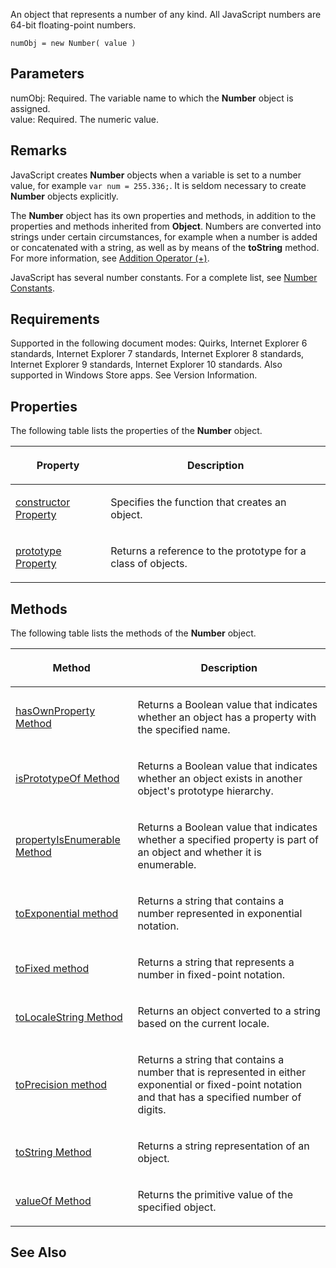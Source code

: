 An object that represents a number of any kind. All JavaScript numbers are 64-bit floating-point numbers.

 numObj = new Number( value )

==Parameters==
; numObj: Required. The variable name to which the '''Number''' object is assigned.
; value: Required. The numeric value.

==Remarks==
JavaScript creates '''Number''' objects when a variable is set to a number value, for example <code>var num = 255.336;</code>. It is seldom necessary to create '''Number''' objects explicitly.

The '''Number''' object has its own properties and methods, in addition to the properties and methods inherited from '''Object'''. Numbers are converted into strings under certain circumstances, for example when a number is added or concatenated with a string, as well as by means of the '''toString''' method. For more information, see [[javascript/Operators/Addition|Addition Operator (+)]].

JavaScript has several number constants. For a complete list, see [[javascript/Number/Number Constants|Number Constants]].


==Requirements==
Supported in the following document modes: Quirks, Internet Explorer 6 standards, Internet Explorer 7 standards, Internet Explorer 8 standards, Internet Explorer 9 standards, Internet Explorer 10 standards. Also supported in Windows Store apps. See Version Information.


==Properties==
The following table lists the properties of the '''Number''' object.

{| class='wikitable'
|-
! Property
! Description
|-
| [[javascript/Object/constructor|constructor Property]]
| Specifies the function that creates an object.
|-
| [[javascript/Object/prototype|prototype Property]]
| Returns a reference to the prototype for a class of objects.
|}

==Methods==
The following table lists the methods of the '''Number''' object.

{| class='wikitable'
|-
! Method
! Description
|-
| [[javascript/Object/hasOwnProperty|hasOwnProperty Method]]
| Returns a Boolean value that indicates whether an object has a property with the specified name.
|-
| [[javascript/Object/isPrototypeOf|isPrototypeOf Method]]
| Returns a Boolean value that indicates whether an object exists in another object's prototype hierarchy.
|-
| [[javascript/Object/propertyIsEnumerable|propertyIsEnumerable Method]]
| Returns a Boolean value that indicates whether a specified property is part of an object and whether it is enumerable.
|-
| [[javascript/Number/toExponential|toExponential method]]
| Returns a string that contains a number represented in exponential notation.
|-
| [[javascript/Number/toFixed|toFixed method]]
| Returns a string that represents a number in fixed-point notation.
|-
| [[javascript/Object/toLocaleString|toLocaleString Method]]
| Returns an object converted to a string based on the current locale.
|-
| [[javascript/Number/toPrecision|toPrecision method]]
| Returns a string that contains a number that is represented in either exponential or fixed-point notation and that has a specified number of digits.
|-
| [[javascript/Object/toString|toString Method]]
| Returns a string representation of an object.
|-
| [[javascript/Object/valueOf|valueOf Method]]
| Returns the primitive value of the specified object.
|}

==See Also==

              

              

              
